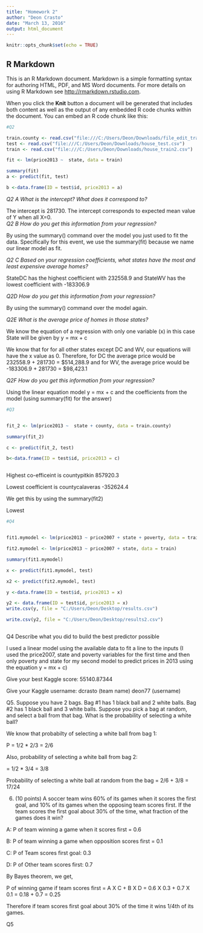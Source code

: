 ---
title: "Homework 2"
author: "Deon Crasto"
date: "March 13, 2016"
output: html_document
---

```{r setup, include=FALSE}
knitr::opts_chunk$set(echo = TRUE)
```

## R Markdown



This is an R Markdown document. Markdown is a simple formatting syntax for authoring HTML, PDF, and MS Word documents. For more details on using R Markdown see <http://rmarkdown.rstudio.com>.

When you click the **Knit** button a document will be generated that includes both content as well as the output of any embedded R code chunks within the document. You can embed an R code chunk like this:


```{r}
#Q2

train.county <- read.csv("file:///C:/Users/Deon/Downloads/file_edit_train.csv")
test <- read.csv("file:///C:/Users/Deon/Downloads/house_test.csv")
train <- read.csv("file:///C:/Users/Deon/Downloads/house_train2.csv")

fit <- lm(price2013 ~  state, data = train)

summary(fit)
a <- predict(fit, test)

b <-data.frame(ID = test$id, price2013 = a)


```

*Q2 A What is the intercept?  What does it correspond to?*

The intercept is 281730. The intercept corresponds to expected mean value of Y when all X=0.   
*Q2 B How do you get this information from your regression?* 

By using the summary() command over the model you just used to fit the data. Specifically for this event, we use the summary(fit) because we name our linear model as fit. 

*Q2 C Based on your regression coefficients, what states have the most and least expensive average homes?*

StateDC has the highest coefficient with 232558.9 and StateWV has the lowest coefficient with -183306.9

*Q2D How do you get this information from your regression?*

By using the summary() command over the model again. 

*Q2E What is the average price of homes in those states?*

We know the equation of a regression with only one variable (x) in this case State will be given by y = mx + c

We know that for for all other states except DC and WV, our equations will have the x value as 0. Therefore, for DC the average price would be 232558.9 + 281730 = $514,288.9 and for WV, the average price would be -183306.9 + 281730 = $98,423.1

*Q2F How do you get this information from your regression?* 

Using the linear equation model y = mx + c and the coefficients from the model (using summary(fit) for the answer)



```{r}

#Q3


fit_2 <- lm(price2013 ~  state + county, data = train.county)

summary(fit_2)

c <- predict(fit_2, test)

b<-data.frame(ID = test$id, price2013 = c)



```
Highest co-efficeint is countypitkin 857920.3

Lowest coefficient is countycalaveras -352624.4

We get this by using the summary(fit2)

Lowest 


```{r}

#Q4


fit1.mymodel <- lm(price2013 ~ price2007 + state + poverty, data = train)

fit2.mymodel <- lm(price2013 ~ price2007 + state, data = train)

summary(fit1.mymodel)

x <- predict(fit1.mymodel, test)

x2 <- predict(fit2.mymodel, test)

y <-data.frame(ID = test$id, price2013 = x)

y2 <- data.frame(ID = test$id, price2013 = x) 
write.csv(y, file = "C:/Users/Deon/Desktop/results.csv")

write.csv(y2, file = "C:/Users/Deon/Desktop/results2.csv")



```

Q4 
Describe what you did to build the best predictor possible

I used a linear model using the available data to fit a line to the inputs (I used the price2007, state and poverty variables for the first time and then only poverty and state for my second model to predict prices in 2013 using the equation y = mx + c)


Give your best Kaggle score: 55140.87344

Give your Kaggle username: dcrasto (team name) deon77 (username)


Q5. Suppose you have 2 bags.
Bag #1 has 1 black ball and 2 white balls.
Bag #2 has 1 black ball and 3 white balls.
Suppose you pick a bag at random, and select a ball from that bag. 
What is the probability of selecting a white ball?

We know that probabilty of selecting a white ball from bag 1: 

P = 1/2 * 2/3 = 2/6

Also, probability of selecting a white ball from bag 2: 

 = 1/2 * 3/4 = 3/8 
 
 Probability of selecting a white ball at random from the bag = 2/6 + 3/8 = 17/24
 
 6. (10 points) A soccer team wins 60% of its games when it scores the first goal, and 10% of its games when the opposing team scores first. If the team scores the first goal about 30% of the time, what fraction of the games does it win? 
 
 A: P of team winning a game when it scores first = 0.6
 
 B: P of team winning a game when opposition scores first = 0.1 
 
 C: P of Team scores first goal: 0.3
 
 D: P of Other team scores first: 0.7
 
 By Bayes theorem, we get, 
 
 P of winning game if team scores first = A X C + B X D = 0.6 X 0.3 + 0.7 X 0.1 = 0.18 + 0.7 = 0.25
 
 Therefore if team scores first goal about 30% of the time it wins 1/4th of its games.
 

Q5 


